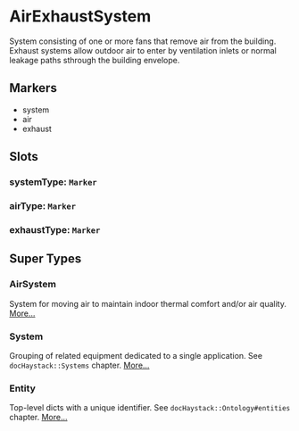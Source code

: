 # AirExhaustSystem
System consisting of one or more fans that remove air from the building.
Exhaust systems allow outdoor air to enter by ventilation inlets or normal
leakage paths sthrough the building envelope.
## Markers
- system
- air
- exhaust

## Slots

### systemType: `Marker`

### airType: `Marker`

### exhaustType: `Marker`


## Super Types
### AirSystem
System for moving air to maintain indoor thermal comfort and/or air quality. 
[More...](./AirSystem)

### System
Grouping of related equipment dedicated to a single application.
See `docHaystack::Systems` chapter. 
[More...](./System)

### Entity
Top-level dicts with a unique identifier.
See `docHaystack::Ontology#entities` chapter. 
[More...](./Entity)


